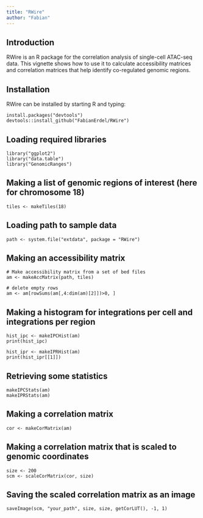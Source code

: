 ```yaml
---
title: "RWire"
author: "Fabian"
---
```


## Introduction
RWire is an R package for the correlation analysis of single-cell ATAC-seq data. This vignette shows how to use it to calculate accessibility matrices and correlation matrices that help identify co-regulated genomic regions.

## Installation
RWire can be installed by starting R and typing:
```
install.packages("devtools")
devtools::install_github("FabianErdel/RWire")
```

## Loading required libraries
```
library("ggplot2")
library("data.table")
library("GenomicRanges")
```

## Making a list of genomic regions of interest (here for chromosome 18)
```
tiles <- makeTiles(18)
```

## Loading path to sample data
```
path <- system.file("extdata", package = "RWire")
```

## Making an accessibility matrix
```
# Make accessibility matrix from a set of bed files
am <- makeAccMatrix(path, tiles)

# delete empty rows
am <- am[rowSums(am[,4:dim(am)[2]])>0, ]
```

## Making a histogram for integrations per cell and integrations per region
```
hist_ipc <- makeIPCHist(am)
print(hist_ipc)

hist_ipr <- makeIPRHist(am)
print(hist_ipr[[1]])
```

## Retrieving some statistics
```
makeIPCStats(am)
makeIPRStats(am)
```

## Making a correlation matrix
```
cor <- makeCorMatrix(am)
```

## Making a correlation matrix that is scaled to genomic coordinates
```
size <- 200
scm <- scaleCorMatrix(cor, size)
```

## Saving the scaled correlation matrix as an image
```
saveImage(scm, "your_path", size, size, getCorLUT(), -1, 1)
```
